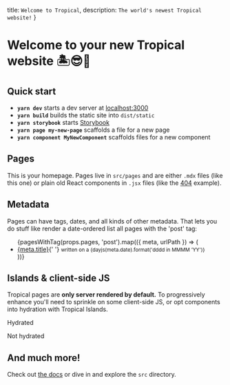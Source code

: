  title: `Welcome to Tropical`,
  description: `The world's newest Tropical website!`
}

# Welcome to your new Tropical website 🏝😎🍹

## Quick start

- **`yarn dev`** starts a dev server at [localhost:3000](http://localhost:3000/)
- **`yarn build`** builds the static site into `dist/static`
- **`yarn storybook`** starts [Storybook](https://storybook.js.org/)
- **`yarn page my-new-page`** scaffolds a file for a new page
- **`yarn component MyNewComponent`** scaffolds files for a new component

## Pages

This is your homepage. Pages live in `src/pages` and are either `.mdx` files (like this one) or plain old React components in `.jsx` files (like the [404](/404/) example).

## Metadata

Pages can have tags, dates, and all kinds of other metadata. That lets you do stuff like render a date-ordered list all pages with the 'post' tag:


<ul>
  {pagesWithTag(props.pages, 'post').map(({ meta, urlPath }) => (
    <li key={urlPath}>
      <a href={urlPath}>{meta.title}</a>{' '}
      <small>written on a {dayjs(meta.date).format('dddd in MMMM ’YY')}</small>
    </li>
  ))}
</ul>

## Islands & client-side JS

Tropical pages are **only server rendered by default.** To progressively enhance you'll need to sprinkle on some client-side JS, or opt components into hydration with Tropical Islands.


<Island componentName='TropicalPhotoButton' islandTag='span'>
  <TropicalPhotoButton alertMessage='😎'>Hydrated</TropicalPhotoButton>
</Island>

<TropicalPhotoButton alertMessage='😢'>Not hydrated</TropicalPhotoButton>

## And much more!

Check out [the docs](https://tropical.js.org) or dive in and explore the `src` directory.
